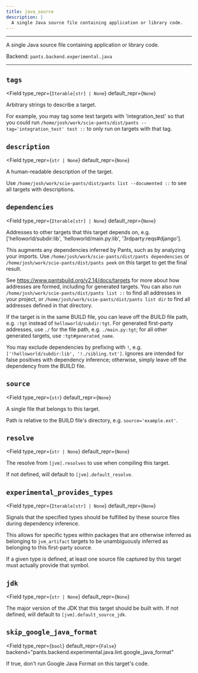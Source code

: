 ```yaml
---
title: java_source
description: |
  A single Java source file containing application or library code.
---
```



---

A single Java source file containing application or library code.

Backend: <span className="color--primary">`pants.backend.experimental.java`</span>

---

<span className={styles.options}>

## `tags`

<Field
    type_repr={`Iterable[str] | None`}
    default_repr={`None`}
>

Arbitrary strings to describe a target.

For example, you may tag some test targets with &#x27;integration_test&#x27; so that you could run `/home/josh/work/scie-pants/dist/pants --tag='integration_test' test ::` to only run on targets with that tag.

</Field>

## `description`

<Field
    type_repr={`str | None`}
    default_repr={`None`}
>

A human-readable description of the target.

Use `/home/josh/work/scie-pants/dist/pants list --documented ::` to see all targets with descriptions.

</Field>

## `dependencies`

<Field
    type_repr={`Iterable[str] | None`}
    default_repr={`None`}
>

Addresses to other targets that this target depends on, e.g. [&#x27;helloworld/subdir:lib&#x27;, &#x27;helloworld/main.py:lib&#x27;, &#x27;3rdparty:reqs#django&#x27;].

This augments any dependencies inferred by Pants, such as by analyzing your imports. Use `/home/josh/work/scie-pants/dist/pants dependencies` or `/home/josh/work/scie-pants/dist/pants peek` on this target to get the final result.

See https://www.pantsbuild.org/v2.14/docs/targets for more about how addresses are formed, including for generated targets. You can also run `/home/josh/work/scie-pants/dist/pants list ::` to find all addresses in your project, or `/home/josh/work/scie-pants/dist/pants list dir` to find all addresses defined in that directory.

If the target is in the same BUILD file, you can leave off the BUILD file path, e.g. `:tgt` instead of `helloworld/subdir:tgt`. For generated first-party addresses, use `./` for the file path, e.g. `./main.py:tgt`; for all other generated targets, use `:tgt#generated_name`.

You may exclude dependencies by prefixing with `!`, e.g. `['!helloworld/subdir:lib', '!./sibling.txt']`. Ignores are intended for false positives with dependency inference; otherwise, simply leave off the dependency from the BUILD file.

</Field>

## `source`

<Field
    type_repr={`str`}
    default_repr={`None`}
>

A single file that belongs to this target.

Path is relative to the BUILD file&#x27;s directory, e.g. `source='example.ext'`.

</Field>

## `resolve`

<Field
    type_repr={`str | None`}
    default_repr={`None`}
>

The resolve from `[jvm].resolves` to use when compiling this target.

If not defined, will default to `[jvm].default_resolve`.

</Field>

## `experimental_provides_types`

<Field
    type_repr={`Iterable[str] | None`}
    default_repr={`None`}
>

Signals that the specified types should be fulfilled by these source files during dependency inference.

This allows for specific types within packages that are otherwise inferred as belonging to `jvm_artifact` targets to be unambiguously inferred as belonging to this first-party source.

If a given type is defined, at least one source file captured by this target must actually provide that symbol.

</Field>

## `jdk`

<Field
    type_repr={`str | None`}
    default_repr={`None`}
>

The major version of the JDK that this target should be built with. If not defined, will default to `[jvm].default_source_jdk`.

</Field>

## `skip_google_java_format`

<Field
    type_repr={`bool`}
    default_repr={`False`}
    backend="pants.backend.experimental.java.lint.google_java_format"
>

If true, don&#x27;t run Google Java Format on this target&#x27;s code.

</Field>

</span>
